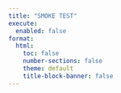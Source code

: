 ```yaml
---
title: "SMOKE TEST"
execute:
  enabled: false
format:
  html:
    toc: false
    number-sections: false
    theme: default
    title-block-banner: false
---
```



